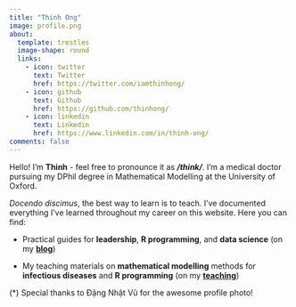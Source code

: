 ```yaml
---
title: "Thinh Ong"
image: profile.png
about:
  template: trestles
  image-shape: round
  links:
    - icon: twitter
      text: Twitter
      href: https://twitter.com/iamthinhong/
    - icon: github
      text: Github
      href: https://github.com/thinhong/
    - icon: linkedin
      text: Linkedin
      href: https://www.linkedin.com/in/thinh-ong/
comments: false
---
```


Hello! I'm **Thinh** - feel free to pronounce it as ***/think/***. I'm a medical doctor pursuing my DPhil degree in Mathematical Modelling at the University of Oxford.

*Docendo discimus*, the best way to learn is to teach. I've documented everything I've learned throughout my career on this website. Here you can find:

* Practical guides for **leadership**, **R programming**, and **data science** (on my [**blog**](/blog.html))
  
* My teaching materials on **mathematical modelling** methods for **infectious diseases** and **R programming** (on my [**teaching**](/teaching.html))

:::{.credit}
(*) Special thanks to Đặng Nhật Vũ for the awesome profile photo!
:::